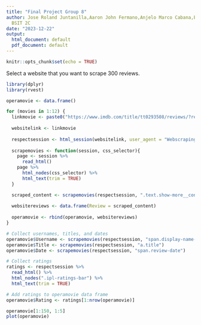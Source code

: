 ```yaml
---
title: "Final Project Group 8"
author: Jose Roland Juntanilla,Aaron John Fermano,Anjelo Marco Cabana,Edward Deocampo
  BSIT 2C
date: "2023-12-22"
output:
  html_document: default
  pdf_document: default
---
```


```r
knitr::opts_chunk$set(echo = TRUE)
```

Select a website that you want to scrape 300 reviews. 
```r
library(dplyr)
library(rvest)

operamovie <- data.frame()

for (movies in 1:12) {
  linkmovie <- paste0("https://www.imdb.com/title/tt0293508/reviews/?ref_=tt_ov_rt", movies)
  
  websitelink <- linkmovie
  
  respectsession <- html_session(websitelink, user_agent = "Webscraping for Final Project in our subject")
  
  scrapemovies <- function(session, css_selector){
    page <- session %>%
      read_html()
    page %>%
      html_nodes(css_selector) %>%
      html_text(trim = TRUE)
  }

  scraped_content <- scrapemovies(respectsession, ".text.show-more__control") 
  
  websitereviews <- data.frame(Review = scraped_content)
  
  operamovie <- rbind(operamovie, websitereviews)
}

# Collect usernames, titles, and dates
operamovie$Username <- scrapemovies(respectsession, "span.display-name-link") 
operamovie$Title <- scrapemovies(respectsession, "a.title") 
operamovie$Date <- scrapemovies(respectsession, "span.review-date")

# Collect ratings
ratings <- respectsession %>%
  read_html() %>%
  html_nodes(".ipl-ratings-bar") %>%
  html_text(trim = TRUE)

# Add ratings to operamovie data frame
operamovie$Rating <- ratings[1:nrow(operamovie)]

operamovie[1:150, 1:5]
plot(operamovie)


```
